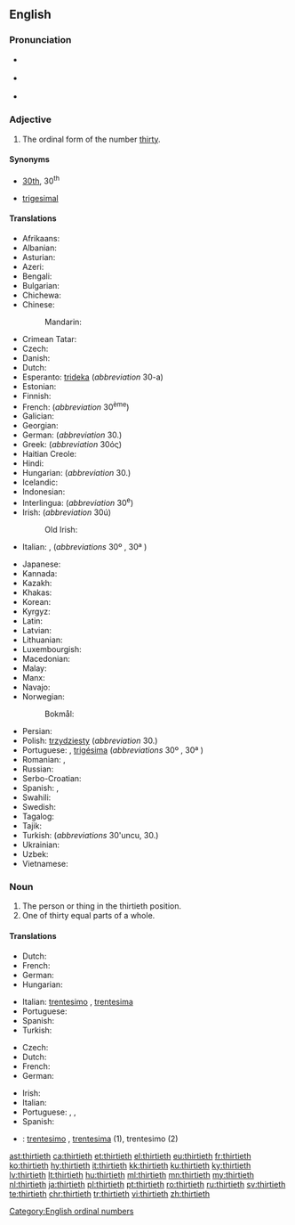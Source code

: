 ==English==

===Pronunciation===
* {{a|RP}} {{IPA|/ˈθɜːtiəθ/|lang=en}}
* {{a|GenAm}} {{IPA|/ˈθɝtiəθ/|lang=en}}
* {{hyphenation|thir|ti|eth|lang=en}}

===Adjective===
{{en-adj|-}}

# The ordinal form of the number [[thirty]].

====Synonyms====
* {{sense|abbreviations}} [[30th]], 30<sup>th</sup>
* {{sense|obsolete}} [[trigesimal]]

====Translations====
{{trans-top|the ordinal form of the number thirty}}
* Afrikaans: {{t|af|dertigste}}
* Albanian: {{t+|sq|tridhjetë}}
* Asturian: {{t|ast|trixésimu}}
* Azeri: {{t|az|otuzuncu}}
* Bengali: {{t|bn|ত্রিংশত্তম|tr=trinśattama}}
* Bulgarian: {{t|bg|тридесети|tr=trideseti}}
* Chichewa: {{t|ny|chamakumi atatu}}
* Chinese:
*: Mandarin: {{t+|cmn|第三十|tr=dì sānshí|sc=Hani}}
* Crimean Tatar: {{t|crh|otuzıncı}}
* Czech: {{t+|cs|třicátý|m}}
* Danish: {{t|da|tredivte}}
* Dutch: {{t+|nl|dertigste}}
* Esperanto: [[trideka]] (''abbreviation'' 30-a)
* Estonian: {{t|et|kolmekümnes}}
* Finnish: {{t|fi|kolmaskymmenes}}
* French: {{t+|fr|trentième}} (''abbreviation'' 30<sup>ème</sup>)
* Galician: {{t+|gl|trixésimo}}
* Georgian: {{t|ka|ოცდამეათე|sc=Geor}}
* German: {{t+|de|dreißigste}} (''abbreviation'' 30.)
* Greek: {{t+|el|τριακοστός}} (''abbreviation'' 30ός)
* Haitian Creole: {{t|ht|trèzyèm}}
* Hindi: {{t|hi|तीसवां|tr=tīsavāṁ}}
* Hungarian: {{t+|hu|harmincadik}} (''abbreviation'' 30.)
* Icelandic: {{t|is|þrítugasta}}
* Indonesian: {{t|id|ketigapuluh}}
* Interlingua: {{t|ia|trentesime}} (''abbreviation'' 30<sup>e</sup>)
* Irish: {{t|ga|tríochadú}} (''abbreviation'' 30ú)
*: Old Irish: {{t|sga|tríchatmad}}
* Italian: {{t+|it|trentesimo|m}}, {{t|it|trentesima|f}} (''abbreviations'' 30º {{g|m}}, 30ª {{g|f}})
{{trans-mid}}
* Japanese: {{t|ja|第三十|tr=dai san jū}}
* Kannada: {{t|kn|ಮೂವತ್ತನೆಯ|tr=mūvattaneya}}
* Kazakh: {{t|kk|отызыншы|tr=otïzınşı|sc=Cyrl}}
* Khakas: {{t|kjh|отызынӌы|sc=Cyrl}}
* Korean: {{t+|ko|서른째|tr=seoreunjjae}}
* Kyrgyz: {{t+|ky|отузунчу|sc=Cyrl}}
* Latin: {{t|la|tricesimus}}
* Latvian: {{t+|lv|trīsdesmitais}}
* Lithuanian: {{t+|lt|trisdešimtas}}
* Luxembourgish: {{t|lb|drëssegst}}
* Macedonian: {{t|mk|триесеттиот}}
* Malay: {{t|ms|ketiga puluh}}
* Manx: {{t|gv|jeihoo as feed}}
* Navajo: {{t|nv|tádiin góneʼ|sc=Latn}}
* Norwegian:
*: Bokmål: {{t|nb|trettiende}}
* Persian: {{t+|fa|سیم|tr=siyom|sc=fa-Arab}}
* Polish: [[trzydziesty]] (''abbreviation'' 30.)
* Portuguese: {{t+|pt|trigésimo|m}}, [[trigésima]] {{g|f}} (''abbreviations'' 30º {{g|m}}, 30ª {{g|f}})
* Romanian: {{t|ro|al [[treizecilea]]|m}}, {{t|ro|a [[treizecea]]|f}}
* Russian: {{t+|ru|тридца́тый}}
* Serbo-Croatian: {{t|sh|trideseti}}
* Spanish: {{t+|es|trigésimo|m}}, {{t+|es|trigésima|f}}
* Swahili: {{t+|sw|thelathini}}
* Swedish: {{t+|sv|trettionde}}
* Tagalog: {{t|tl|ikalabintatlo}}
* Tajik: {{t|tg|сиюми|sc=Cyrl}}
* Turkish: {{t+|tr|otuzuncu}} (''abbreviations'' 30'uncu, 30.)
* Ukrainian: {{t+|uk|тридця́тий}}
* Uzbek: {{t+|uz|o'ttizinchi}}
* Vietnamese: {{t|vi|thứ ba mươi}}
{{trans-bottom}}

===Noun===
{{en-noun}}

# The person or thing in the thirtieth position.
# One of thirty equal parts of a whole.

====Translations====
{{trans-top|the person or thing in the thirtieth position}}
* Dutch: {{t+|nl|dertigste}}
* French: {{t+|fr|trentième|m|f}}
* German: {{t+|de|dreißigste}}
* Hungarian: {{t+|hu|harmincadik}}
{{trans-mid}}
* Italian: [[trentesimo]] {{g|m}}, [[trentesima]] {{g|f}}
* Portuguese: {{t+|pt|trigésimo|m}}
* Spanish: {{t+|es|trigésimo}}
* Turkish: {{t+|tr|otuzuncu}}
{{trans-bottom}}

{{trans-top|one of thirty equal parts of a whole}}
* Czech: {{t|cs|třicetina|f}}
* Dutch: {{t+|nl|dertigste|n}}
* French: {{t+|fr|trentième|m|f}}
* German: {{t+|de|dreißigste}}
{{trans-mid}}
* Irish: {{t|ga|tríochadú|m}}
* Italian: {{t+|it|trentesimo}}
* Portuguese: {{t+|pt|trigésimo|m}}, {{t|pt|trinta avos|m}}, {{t|pt|[[trigésima]] [[parte]]}}
* Spanish: {{t|es|treintavo}}
{{trans-bottom}}

{{checktrans-top}}
* {{ttbc|ia}}: [[trentesimo]] {{g|m}}, [[trentesima]] {{g|f}} (1), trentesimo (2)
{{trans-bottom}}

[[Category:English ordinal numbers]]

[[ast:thirtieth]]
[[ca:thirtieth]]
[[et:thirtieth]]
[[el:thirtieth]]
[[eu:thirtieth]]
[[fr:thirtieth]]
[[ko:thirtieth]]
[[hy:thirtieth]]
[[it:thirtieth]]
[[kk:thirtieth]]
[[ku:thirtieth]]
[[ky:thirtieth]]
[[lv:thirtieth]]
[[lt:thirtieth]]
[[hu:thirtieth]]
[[ml:thirtieth]]
[[mn:thirtieth]]
[[my:thirtieth]]
[[nl:thirtieth]]
[[ja:thirtieth]]
[[pl:thirtieth]]
[[pt:thirtieth]]
[[ro:thirtieth]]
[[ru:thirtieth]]
[[sv:thirtieth]]
[[te:thirtieth]]
[[chr:thirtieth]]
[[tr:thirtieth]]
[[vi:thirtieth]]
[[zh:thirtieth]]